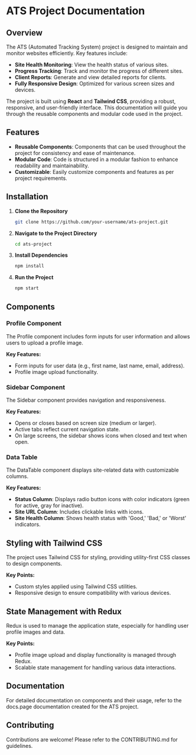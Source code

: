 
# ATS Project Documentation

## Overview

The ATS (Automated Tracking System) project is designed to maintain and monitor websites efficiently. Key features include:

- **Site Health Monitoring**: View the health status of various sites.
- **Progress Tracking**: Track and monitor the progress of different sites.
- **Client Reports**: Generate and view detailed reports for clients.
- **Fully Responsive Design**: Optimized for various screen sizes and devices.

The project is built using **React** and **Tailwind CSS**, providing a robust, responsive, and user-friendly interface. This documentation will guide you through the reusable components and modular code used in the project.

## Features

- **Reusable Components**: Components that can be used throughout the project for consistency and ease of maintenance.
- **Modular Code**: Code is structured in a modular fashion to enhance readability and maintainability.
- **Customizable**: Easily customize components and features as per project requirements.

## Installation

1. **Clone the Repository**

   ```bash
   git clone https://github.com/your-username/ats-project.git
   ```

2. **Navigate to the Project Directory**

   ```bash
   cd ats-project
   ```

3. **Install Dependencies**

   ```bash
   npm install
   ```

4. **Run the Project**

   ```bash
   npm start
   ```

## Components

### Profile Component

The Profile component includes form inputs for user information and allows users to upload a profile image.

**Key Features:**

- Form inputs for user data (e.g., first name, last name, email, address).
- Profile image upload functionality.

### Sidebar Component

The Sidebar component provides navigation and responsiveness.

**Key Features:**

- Opens or closes based on screen size (medium or larger).
- Active tabs reflect current navigation state.
- On large screens, the sidebar shows icons when closed and text when open.

### Data Table

The DataTable component displays site-related data with customizable columns.

**Key Features:**

- **Status Column**: Displays radio button icons with color indicators (green for active, gray for inactive).
- **Site URL Column**: Includes clickable links with icons.
- **Site Health Column**: Shows health status with 'Good,' 'Bad,' or 'Worst' indicators.

## Styling with Tailwind CSS

The project uses Tailwind CSS for styling, providing utility-first CSS classes to design components.

**Key Points:**

- Custom styles applied using Tailwind CSS utilities.
- Responsive design to ensure compatibility with various devices.

## State Management with Redux

Redux is used to manage the application state, especially for handling user profile images and data.

**Key Points:**

- Profile image upload and display functionality is managed through Redux.
- Scalable state management for handling various data interactions.

## Documentation

For detailed documentation on components and their usage, refer to the docs.page documentation created for the ATS project.

## Contributing

Contributions are welcome! Please refer to the CONTRIBUTING.md for guidelines.

